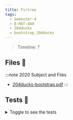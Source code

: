 ```yaml
---
title: Firtree
tags:
  - Semester-4
  - B-MAT-400
  - 204ducks
  - bootstrap_204ducks
---
```

> Timeline: ?


## Files 📂

:::note 2020 Subject and Files
- [204ducks-bootstrap.pdf](https://github.com/Studio-17/Epitech-Subjects/raw/main/Semester-4/B-MAT-400/204ducks/bootstrap_204ducks/204ducks-bootstrap.pdf)
:::

## Tests 🤖
<details>
  <summary>Toggle to see the tests</summary>
  <div>
Yo
  </div>
</details>

